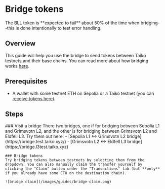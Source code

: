 
# Bridge tokens

<Callout type="warning">
  The BLL token is **expected to fail** about 50% of the time when
  bridging--this is done intentionally to test error handling.
</Callout>

## Overview

This guide will help you use the bridge to send tokens between Taiko testnets and their base chains. You can read more about how bridging works [here](/docs/concepts/bridging).

## Prerequisites

- A wallet with some testnet ETH on Sepolia or a Taiko testnet (you can [receive tokens here](/docs/guides/receive-tokens)).

## Steps

<Steps>
    ### Visit a bridge
    There two bridges, one if for bridging between Sepolia L1 and Grimsvotn L2, and the other is for bridging between Grimsvotn L2 and Eldfell L3. Try them out here:
    - [Sepolia L1 ↔ Grimsvotn L2 bridge](https://bridge.test.taiko.xyz/)
    - [Grimsvotn L2 ↔ Eldfell L3 bridge](https://bridge.l3test.taiko.xyz)

    ### Bridge tokens
    Try bridging tokens between testnets by selecting them from the dropdown. You can also manually claim the transfer yourself by clicking the "Claim" button under the "Transactions" tab (but **only** if you already have some ETH on the destination chain).

    ![bridge claim](/images/guides/bridge-claim.png)

</Steps>
